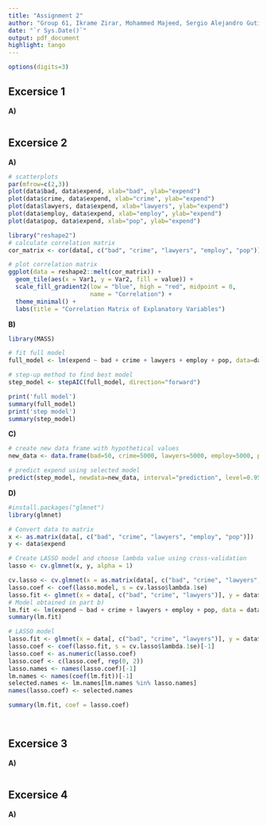 ---
title: "Assignment 2"
author: "Group 61, Ikrame Zirar, Mohammed Majeed, Sergio Alejandro Gutierrez Maury"
date: "`r Sys.Date()`"
output: pdf_document
highlight: tango
---

```{r echo=FALSE}
options(digits=3)
```

## Excersice 1
**A)**

```{r}
```

## Excersice 2
**A)**



```{r}
# scatterplots
par(mfrow=c(2,3))
plot(data$bad, data$expend, xlab="bad", ylab="expend")
plot(data$crime, data$expend, xlab="crime", ylab="expend")
plot(data$lawyers, data$expend, xlab="lawyers", ylab="expend")
plot(data$employ, data$expend, xlab="employ", ylab="expend")
plot(data$pop, data$expend, xlab="pop", ylab="expend")
```


```{r}
library("reshape2")
# calculate correlation matrix
cor_matrix <- cor(data[, c("bad", "crime", "lawyers", "employ", "pop")])

# plot correlation matrix
ggplot(data = reshape2::melt(cor_matrix)) +
  geom_tile(aes(x = Var1, y = Var2, fill = value)) +
  scale_fill_gradient2(low = "blue", high = "red", midpoint = 0, 
                       name = "Correlation") +
  theme_minimal() +
  labs(title = "Correlation Matrix of Explanatory Variables")

```

**B)**

```{r}
library(MASS)

# fit full model
full_model <- lm(expend ~ bad + crime + lawyers + employ + pop, data=data)

# step-up method to find best model
step_model <- stepAIC(full_model, direction="forward")

print('full model')
summary(full_model)
print('step model')
summary(step_model)

```
**C)**

```{r}
# create new data frame with hypothetical values
new_data <- data.frame(bad=50, crime=5000, lawyers=5000, employ=5000, pop=5000)

# predict expend using selected model
predict(step_model, newdata=new_data, interval="prediction", level=0.95)

```
**D)**

```{r}
#install.packages("glmnet")
library(glmnet)

# Convert data to matrix
x <- as.matrix(data[, c("bad", "crime", "lawyers", "employ", "pop")])
y <- data$expend

# Create LASSO model and choose lambda value using cross-validation
lasso <- cv.glmnet(x, y, alpha = 1)

cv.lasso <- cv.glmnet(x = as.matrix(data[, c("bad", "crime", "lawyers", "employ", "pop")]), y = data$expend, alpha = 1, nfolds = 10)
lasso.coef <- coef(lasso.model, s = cv.lasso$lambda.1se)
lasso.fit <- glmnet(x = data[, c("bad", "crime", "lawyers")], y = data$expend, alpha = 1)
# Model obtained in part b)
lm.fit <- lm(expend ~ bad + crime + lawyers + employ + pop, data = data)
summary(lm.fit)

# LASSO model
lasso.fit <- glmnet(x = data[, c("bad", "crime", "lawyers")], y = data$expend, alpha = 1)
lasso.coef <- coef(lasso.fit, s = cv.lasso$lambda.1se)[-1]
lasso.coef <- as.numeric(lasso.coef)
lasso.coef <- c(lasso.coef, rep(0, 2))
lasso.names <- names(lasso.coef)[-1]
lm.names <- names(coef(lm.fit))[-1]
selected.names <- lm.names[lm.names %in% lasso.names]
names(lasso.coef) <- selected.names

summary(lm.fit, coef = lasso.coef)




```


## Excersice 3
**A)**

```{r}
```

## Excersice 4
**A)**

```{r}
```

